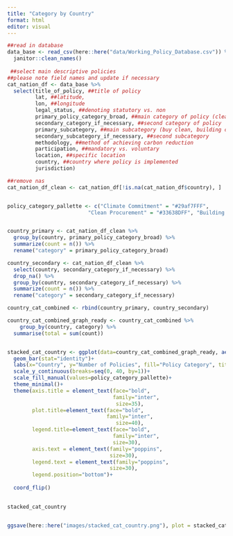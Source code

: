 ```yaml
---
title: "Category by Country"
format: html
editor: visual
---
```


```r

##read in database
data_base <- read_csv(here::here("data/Working_Policy_Database.csv")) %>% 
  janitor::clean_names() 
  
 ##select main descriptive policies 
##please note field names and update if necessary
cat_nation_df <- data_base %>% 
  select(title_of_policy, ##title of policy
         lat, ##latitude,
         lon, ##longitude
         legal_status, ##denoting statutory vs. non
         primary_policy_category_broad, ##main category of policy (clean procurement, building codes/planning)
         secondary_category_if_necessary, ##second category of policy
         primary_subcategory, ##main subcategory (buy clean, building code,etc.)
         secondary_subcategory_if_necessary, ##second subcategory
         methodology, ##method of achieving carbon reduction
         participation, ##mandatory vs. voluntary
         location, ##specific location 
         country, ##country where policy is implemented
         jurisdiction)

##remove nas
cat_nation_df_clean <- cat_nation_df[!is.na(cat_nation_df$country), ]


policy_category_pallette <- c("Climate Commitment" = "#29af7FFF",
                          "Clean Procurement" = "#33638DFF", "Building Codes/Planning" = "#482677ff", "Training & Education" = "#fde725")
```

```r


```

```r



country_primary <- cat_nation_df_clean %>% 
  group_by(country, primary_policy_category_broad) %>% 
  summarize(count = n()) %>% 
  rename("category" = primary_policy_category_broad)

country_secondary <- cat_nation_df_clean %>% 
  select(country, secondary_category_if_necessary) %>% 
  drop_na() %>% 
  group_by(country, secondary_category_if_necessary) %>%
  summarize(count = n()) %>% 
  rename("category" = secondary_category_if_necessary)

country_cat_combined <- rbind(country_primary, country_secondary)

country_cat_combined_graph_ready <- country_cat_combined %>% 
    group_by(country, category) %>% 
  summarise(total = sum(count))


stacked_cat_country <- ggplot(data=country_cat_combined_graph_ready, aes(x=country, y=total, fill=category)) +
  geom_bar(stat="identity")+
  labs(x="Country", y="Number of Policies", fill="Policy Category", title="Policy Count by Country and Category")+
  scale_y_continuous(breaks=seq(0, 40, by=1))+
  scale_fill_manual(values=policy_category_pallette)+
  theme_minimal()+
  theme(axis.title = element_text(face="bold",
                                  family="inter", 
                                   size=35),
        plot.title=element_text(face="bold",
                                family="inter", 
                                   size=40),
        legend.title=element_text(face="bold",
                                  family="inter",
                                  size=30),
        axis.text = element_text(family="poppins",
                                 size=30),
        legend.text = element_text(family="poppins",
                                 size=30),
        legend.position="bottom")+
  
  coord_flip()
  

stacked_cat_country


ggsave(here::here("images/stacked_cat_country.png"), plot = stacked_cat_country, width = 10, height = 4, dpi = 320)
```
